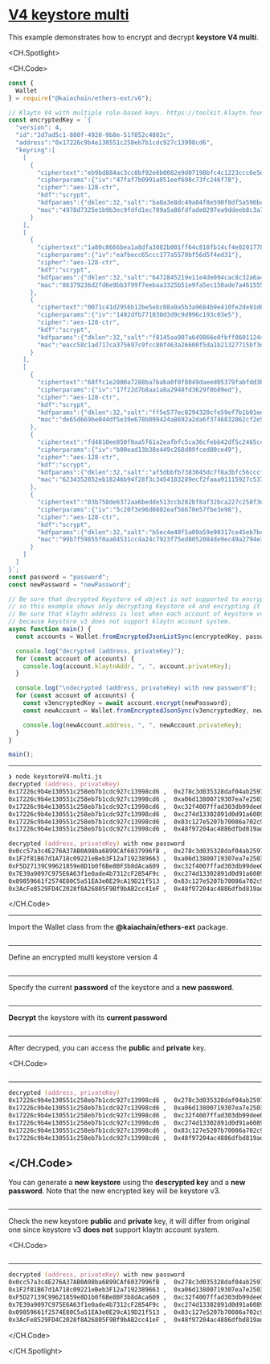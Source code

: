 # [V4 keystore multi](https://docs.kaia.io/references/sdk/ethers-ext/v6/account-management/keystore/keystoreV4-multi)

This example demonstrates how to encrypt and decrypt **keystore V4 multi**.

<CH.Spotlight>

<CH.Code>

```js keystoreV4-multi.js
const {
  Wallet
} = require("@kaiachain/ethers-ext/v6");

// Klaytn V4 with multiple role-based keys. https://toolkit.klaytn.foundation/misc/generateKeystore
const encryptedKey = `{
  "version": 4,
  "id":"2d7ad5c1-880f-4920-9b8e-51f852c4802c",
  "address":"0x17226c9b4e130551c258eb7b1cdc927c13998cd6",
  "keyring":[
    [
      {
        "ciphertext":"eb9bd884ac3cc8bf92e6b0082e9d07198bfc4c1223ccc6e5edf7452ad612b2b5",
        "cipherparams":{"iv":"47faf7b0991a051eef698c73fc246f78"},
        "cipher":"aes-128-ctr",
        "kdf":"scrypt",
        "kdfparams":{"dklen":32,"salt":"ba0a3e8dc49a04f8e590f8df5a590bc6e134b031ce10f46d73d4c459aa4c08f8","n":4096,"r":8,"p":1},
        "mac":"4978d7325e1b9b3ec9fdfd1ec709a5a86fdfade0297ea9ddeeb8c3a7a62ae898"
      }
    ],
    [
      {
        "ciphertext":"1a80c8666bea1a8dfa3082b001ff64c818fb14cf4e02017785e0edcc7a277af4",
        "cipherparams":{"iv":"eafbecc65ccc177a5579bf56d5f4ed31"},
        "cipher":"aes-128-ctr",
        "kdf":"scrypt",
        "kdfparams":{"dklen":32,"salt":"6472845219e11e4de094cac8c32a6a4d13e69cd4507780a7a37f5e411e1d895d","n":4096,"r":8,"p":1},
        "mac":"86379236d2fd6e9bb3f99f7eebaa3325b51e9fa5ec150ade7a461555c0a14ca3"
      },
      {
        "ciphertext":"0071c41d2956b12be5ebc08a9a5b3a9684b9e410fe2de91d614be977fb2a0bdb",
        "cipherparams":{"iv":"1492dfb771030d3d9c9d996c193c03e5"},
        "cipher":"aes-128-ctr",
        "kdf":"scrypt",
        "kdfparams":{"dklen":32,"salt":"f8145aa907a649866e0fbff86011244584ddc86559cf4901f8f69b670c234fd7","n":4096,"r":8,"p":1},
        "mac":"eacc58c1ad717ca375697c9fcc80f463a26600f5da1b21327715bf3efa047be5"
      }
    ],
    [
      {
        "ciphertext":"68ffc1e2800a7288ba7baba0f0f8049daeed05379fabfdd3bc017fa85c49ab50",
        "cipherparams":{"iv":"17f22d7b8aa1a8a2948fd3629f0b89ed"},
        "cipher":"aes-128-ctr",
        "kdf":"scrypt",
        "kdfparams":{"dklen":32,"salt":"ff5e577ec8294320cfe59ef7b1b01ee44d4c9f19c8fbc31f333059c74eb8c6d2","n":4096,"r":8,"p":1},
        "mac":"de65d669be044df5e39e678b099424a8692a2da6f3746832862cf2e5d6ada612"
      },
      {
        "ciphertext":"fd4810ee850f0aa5f61a2eafbfc5ca36cfebb42df5c2465cc8ae5188029b188b",
        "cipherparams":{"iv":"b00ead13b38e449c268d09fced80ce49"},
        "cipher":"aes-128-ctr",
        "kdf":"scrypt",
        "kdfparams":{"dklen":32,"salt":"af5dbbfb7383045dc7f8a3bfc56cccfc22a5150a1f87e454d40893a4b6fea9a1","n":4096,"r":8,"p":1},
        "mac":"6234352852eb18246b94f28f3c3454103289ecf2faaa91115927c53729bb0805"
      },
      {
        "ciphertext":"03b758de6372aa6bedde513ccb282bf8af32bca227c258f3e0fc85ce454d72a4",
        "cipherparams":{"iv":"5c20f3e96d0802eaf56670e57fbe3e98"},
        "cipher":"aes-128-ctr",
        "kdf":"scrypt",
        "kdfparams":{"dklen":32,"salt":"b5ec4e40f5a09a59e90317ce45eb7bcd73a2a9afe70f6f2e32548fd38ed2da3b","n":4096,"r":8,"p":1},
        "mac":"99b7f59855f0aa04531cc4a24c7923f75ed8052084de9ec49a2794e3899c3274"
      }
    ]
  ]
}`;
const password = "password";
const newPassword = "newPassword";

// Be sure that decrypted Keystore v4 object is not supported to encrypt keystore v4 again. 
// so this example shows only decrypting Keystore v4 and encrypting it as keysotre v3.
// Be sure that klaytn address is lost when each account of keystore v4 is encrypted as keysotre v3,
// because keystore v3 does not support klaytn account system.
async function main() {
  const accounts = Wallet.fromEncryptedJsonListSync(encryptedKey, password);

  console.log("decrypted (address, privateKey)");
  for (const account of accounts) {
    console.log(account.klaytnAddr, ", ", account.privateKey);
  }

  console.log("\ndecrypted (address, privateKey) with new password");
  for (const account of accounts) {
    const v3encryptedKey = await account.encrypt(newPassword);
    const newAccount = Wallet.fromEncryptedJsonSync(v3encryptedKey, newPassword);

    console.log(newAccount.address, ", ", newAccount.privateKey);
  }
}

main();
```
---

```zsh output
❯ node keystoreV4-multi.js
decrypted (address, privateKey)
0x17226c9b4e130551c258eb7b1cdc927c13998cd6 ,  0x278c3d035328daf04ab2597da96dd2d8868fd61a8837030f7d8a85f27b7f1bad
0x17226c9b4e130551c258eb7b1cdc927c13998cd6 ,  0xa06d13800719307ea7e2503ea441c2ea49279d0d600a2eec2887b50928869676
0x17226c9b4e130551c258eb7b1cdc927c13998cd6 ,  0xc32f4007ffad303db99dee0d79a720e1d70c4b2babf8e33cb28170a16bac467d
0x17226c9b4e130551c258eb7b1cdc927c13998cd6 ,  0xc274d13302891d0d91a60891a48fde8c2860018f8dcb6293dcc0b28a238590b0
0x17226c9b4e130551c258eb7b1cdc927c13998cd6 ,  0x83c127e5207b70086a702c93f1c9a041f15ce49ee5183ce848f35c64de196eff
0x17226c9b4e130551c258eb7b1cdc927c13998cd6 ,  0x48f97204ac4886dfbd819ada04ea31a730c6fc43fcb08900566360ee7402f93b

decrypted (address, privateKey) with new password
0x0cc57a3c4E276A37AB0A98ba6899CAf6037996fB ,  0x278c3d035328daf04ab2597da96dd2d8868fd61a8837030f7d8a85f27b7f1bad
0x1F2f81B67d1A718c09221eBeb3F12a7192389663 ,  0xa06d13800719307ea7e2503ea441c2ea49279d0d600a2eec2887b50928869676
0xF5D27139C99621859e8D1b0f6Be8BF3b8dAca609 ,  0xc32f4007ffad303db99dee0d79a720e1d70c4b2babf8e33cb28170a16bac467d
0x7E39a9097C975E6A63f1e0ade4b7312cF2854F9c ,  0xc274d13302891d0d91a60891a48fde8c2860018f8dcb6293dcc0b28a238590b0
0x09859661f2574E80C5a51EA3e0E29cA19D21f513 ,  0x83c127e5207b70086a702c93f1c9a041f15ce49ee5183ce848f35c64de196eff
0x3AcFe8529FD4C2028f8A26805F9Bf9bAB2cc41eF ,  0x48f97204ac4886dfbd819ada04ea31a730c6fc43fcb08900566360ee7402f93b
```

</CH.Code>

---

Import the Wallet class from the **@kaiachain/ethers-ext** package.

```js keystoreV4-multi.js focus=1:3

```
---
Define an encrypted multi keystore version 4

```js keystoreV4-multi.js focus=6:66

```
---
Specify the current **password** of the keystore and a **new password**.

```js keystoreV4-multi.js focus=67:68

```
---
**Decrypt** the keystore with its **current password**

```js keystoreV4-multi.js focus=77:80

```
---
After decryped, you can access the **public** and **private** key.

<CH.Code>
```js keystoreV4-multi.js focus=79

```
---

```zsh output
decrypted (address, privateKey)
0x17226c9b4e130551c258eb7b1cdc927c13998cd6 ,  0x278c3d035328daf04ab2597da96dd2d8868fd61a8837030f7d8a85f27b7f1bad
0x17226c9b4e130551c258eb7b1cdc927c13998cd6 ,  0xa06d13800719307ea7e2503ea441c2ea49279d0d600a2eec2887b50928869676
0x17226c9b4e130551c258eb7b1cdc927c13998cd6 ,  0xc32f4007ffad303db99dee0d79a720e1d70c4b2babf8e33cb28170a16bac467d
0x17226c9b4e130551c258eb7b1cdc927c13998cd6 ,  0xc274d13302891d0d91a60891a48fde8c2860018f8dcb6293dcc0b28a238590b0
0x17226c9b4e130551c258eb7b1cdc927c13998cd6 ,  0x83c127e5207b70086a702c93f1c9a041f15ce49ee5183ce848f35c64de196eff
0x17226c9b4e130551c258eb7b1cdc927c13998cd6 ,  0x48f97204ac4886dfbd819ada04ea31a730c6fc43fcb08900566360ee7402f93b
````

</CH.Code>
---
You can generate a **new keystore** using the **descrypted key** and a **new password**. Note that the new encrypted key will be keystore v3.

```js keystoreV4-multi.js focus=70:73,82:88

```
---
Check the new keystore **public** and **private** key, it will differ from original one since keystore v3 **does not** support klaytn account system.

<CH.Code>
```js keystoreV4-multi.js focus=85:87

```
---

```zsh output
decrypted (address, privateKey) with new password
0x0cc57a3c4E276A37AB0A98ba6899CAf6037996fB ,  0x278c3d035328daf04ab2597da96dd2d8868fd61a8837030f7d8a85f27b7f1bad
0x1F2f81B67d1A718c09221eBeb3F12a7192389663 ,  0xa06d13800719307ea7e2503ea441c2ea49279d0d600a2eec2887b50928869676
0xF5D27139C99621859e8D1b0f6Be8BF3b8dAca609 ,  0xc32f4007ffad303db99dee0d79a720e1d70c4b2babf8e33cb28170a16bac467d
0x7E39a9097C975E6A63f1e0ade4b7312cF2854F9c ,  0xc274d13302891d0d91a60891a48fde8c2860018f8dcb6293dcc0b28a238590b0
0x09859661f2574E80C5a51EA3e0E29cA19D21f513 ,  0x83c127e5207b70086a702c93f1c9a041f15ce49ee5183ce848f35c64de196eff
0x3AcFe8529FD4C2028f8A26805F9Bf9bAB2cc41eF ,  0x48f97204ac4886dfbd819ada04ea31a730c6fc43fcb08900566360ee7402f93b
````

</CH.Code>

</CH.Spotlight>
